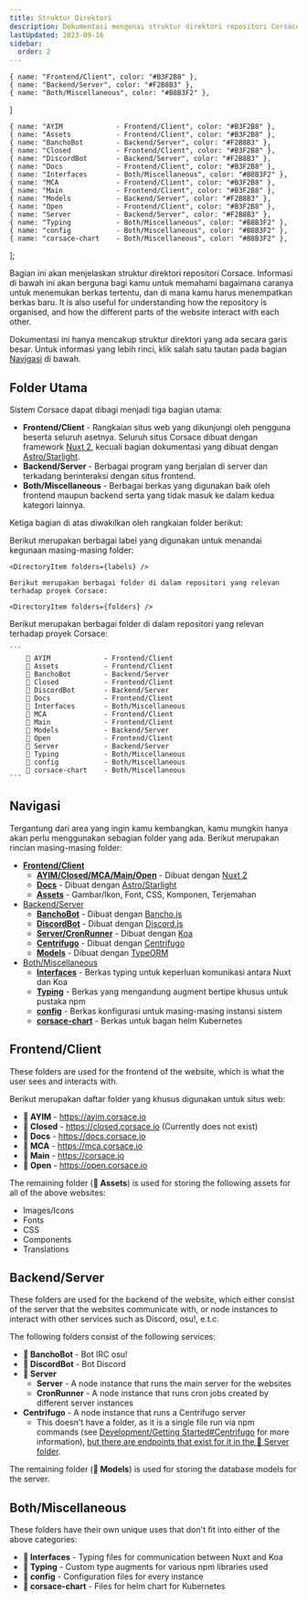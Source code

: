 ```yaml
---
title: Struktur Direktori
description: Dokumentasi mengenai struktur direktori repositori Corsace.
lastUpdated: 2023-09-16
sidebar:
  order: 2
---
```



    { name: "Frontend/Client", color: "#B3F2B8" },
    { name: "Backend/Server", color: "#F2B8B3" },
    { name: "Both/Miscellaneous", color: "#B8B3F2" },
]

    { name: "AYIM             - Frontend/Client", color: "#B3F2B8" },
    { name: "Assets           - Frontend/Client", color: "#B3F2B8" },
    { name: "BanchoBot        - Backend/Server", color: "#F2B8B3" },
    { name: "Closed           - Frontend/Client", color: "#B3F2B8" },
    { name: "DiscordBot       - Backend/Server", color: "#F2B8B3" },
    { name: "Docs             - Frontend/Client", color: "#B3F2B8" },
    { name: "Interfaces       - Both/Miscellaneous", color: "#B8B3F2" },
    { name: "MCA              - Frontend/Client", color: "#B3F2B8" },
    { name: "Main             - Frontend/Client", color: "#B3F2B8" },
    { name: "Models           - Backend/Server", color: "#F2B8B3" },
    { name: "Open             - Frontend/Client", color: "#B3F2B8" },
    { name: "Server           - Backend/Server", color: "#F2B8B3" },
    { name: "Typing           - Both/Miscellaneous", color: "#B8B3F2" },
    { name: "config           - Both/Miscellaneous", color: "#B8B3F2" },
    { name: "corsace-chart    - Both/Miscellaneous", color: "#B8B3F2" },
];

Bagian ini akan menjelaskan struktur direktori repositori Corsace. Informasi di bawah ini akan berguna bagi kamu untuk memahami bagaimana caranya untuk menemukan berkas tertentu, dan di mana kamu harus menempatkan berkas baru. It is also useful for understanding how the repository is organised, and how the different parts of the website interact with each other.

Dokumentasi ini hanya mencakup struktur direktori yang ada secara garis besar.
Untuk informasi yang lebih rinci, klik salah satu tautan pada bagian [Navigasi](#navigation) di bawah.

## Folder Utama

Sistem Corsace dapat dibagi menjadi tiga bagian utama:

*   **Frontend/Client** - Rangkaian situs web yang dikunjungi oleh pengguna beserta seluruh asetnya. Seluruh situs Corsace dibuat dengan framework [Nuxt 2](https://v2.nuxt.com/), kecuali bagian dokumentasi yang dibuat dengan [Astro/Starlight](https://starlight.astro.build/).
*   **Backend/Server** - Berbagai program yang berjalan di server dan terkadang berinteraksi dengan situs frontend.
*   **Both/Miscellaneous** - Berbagai berkas yang digunakan baik oleh frontend maupun backend serta yang tidak masuk ke dalam kedua kategori lainnya.

Ketiga bagian di atas diwakilkan oleh rangkaian folder berikut:

<Tabs>
  <TabItem label="Colour Coded">
    Berikut merupakan berbagai label yang digunakan untuk menandai kegunaan masing-masing folder:

    <DirectoryItem folders={labels} />

    Berikut merupakan berbagai folder di dalam repositori yang relevan terhadap proyek Corsace:

    <DirectoryItem folders={folders} />
  </TabItem>

  <TabItem label="Raw">
    Berikut merupakan berbagai folder di dalam repositori yang relevan terhadap proyek Corsace:

    ```
        📁 AYIM             - Frontend/Client
        📁 Assets           - Frontend/Client
        📁 BanchoBot        - Backend/Server
        📁 Closed           - Frontend/Client
        📁 DiscordBot       - Backend/Server
        📁 Docs             - Frontend/Client
        📁 Interfaces       - Both/Miscellaneous
        📁 MCA              - Frontend/Client
        📁 Main             - Frontend/Client
        📁 Models           - Backend/Server
        📁 Open             - Frontend/Client
        📁 Server           - Backend/Server
        📁 Typing           - Both/Miscellaneous
        📁 config           - Both/Miscellaneous
        📁 corsace-chart    - Both/Miscellaneous
    ```
  </TabItem>
</Tabs>

## Navigasi

<WorkInProgress section="navigation" />

Tergantung dari area yang ingin kamu kembangkan, kamu mungkin hanya akan perlu menggunakan sebagian folder yang ada. Berikut merupakan rincian masing-masing folder:

*   **[Frontend/Client](#frontendclient)**
    *   **[AYIM/Closed/MCA/Main/Open](../client/guide/web-running-environment)** - Dibuat dengan [Nuxt 2](https://v2.nuxt.com/)
    *   **[Docs](../client/guide/docs-running-environment)** - Dibuat dengan [Astro/Starlight](https://starlight.astro.build/)
    *   **[Assets](#)** - Gambar/Ikon, Font, CSS, Komponen, Terjemahan
*   [Backend/Server](#backendserver)
    *   **[BanchoBot](#)** - Dibuat dengan [Bancho.js](https://bancho.js.org/)
    *   **[DiscordBot](#)** - Dibuat dengan [Discord.js](https://discord.js.org/)
    *   **[Server/CronRunner](#)** - Dibuat dengan [Koa](https://koajs.com/)
    *   **[Centrifugo](#)** - Dibuat dengan [Centrifugo](https://centrifugal.dev/)
    *   **[Models](#)** - Dibuat dengan [TypeORM](https://typeorm.io/)
*   [Both/Miscellaneous](#bothmiscellaneous)
    *   **[Interfaces](#)** - Berkas typing untuk keperluan komunikasi antara Nuxt dan Koa
    *   **[Typing](#)** - Berkas yang mengandung augment bertipe khusus untuk pustaka npm
    *   **[config](#)** - Berkas konfigurasi untuk masing-masing instansi sistem
    *   **[corsace-chart](#)** - Berkas untuk bagan helm Kubernetes

## Frontend/Client

These folders are used for the frontend of the website, which is what the user sees and interacts with.

Berikut merupakan daftar folder yang khusus digunakan untuk situs web:

*   **📁 AYIM** - https://ayim.corsace.io
*   **📁 Closed** - https://closed.corsace.io (Currently does not exist)
*   **📁 Docs** - https://docs.corsace.io
*   **📁 MCA** - https://mca.corsace.io
*   **📁 Main** - https://corsace.io
*   **📁 Open** - https://open.corsace.io

The remaining folder (**📁 Assets**) is used for storing the following assets for all of the above websites:

*   Images/Icons
*   Fonts
*   CSS
*   Components
*   Translations

## Backend/Server

<WorkInProgress section="backend/server" />

These folders are used for the backend of the website, which either consist of the server that the websites communicate with, or node instances to interact with other services such as Discord, osu!, e.t.c.

The following folders consist of the following services:

*   **📁 BanchoBot** - Bot IRC osu!
*   **📁 DiscordBot** - Bot Discord
*   **📁 Server**
    *   **Server** - A node instance that runs the main server for the websites
    *   **CronRunner** - A node instance that runs cron jobs created by different server instances
*   **Centrifugo** - A node instance that runs a Centrifugo server
    *   This doesn't have a folder, as it is a single file run via npm commands (see [Development/Getting Started#Centrifugo](/en/development/#centrifugo) for more information), [but there are endpoints that exist for it in the 📁 Server folder](#).

The remaining folder (**📁 Models**) is used for storing the database models for the server.

## Both/Miscellaneous

These folders have their own unique uses that don't fit into either of the above categories:

*   **📁 Interfaces** - Typing files for communication between Nuxt and Koa
*   **📁 Typing** - Custom type augments for various npm libraries used
*   **📁 config** - Configuration files for every instance
*   **📁 corsace-chart** - Files for helm chart for Kubernetes

